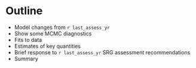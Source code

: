 # Outline
* Model changes from `r last_assess_yr`
* Show some MCMC diagnostics
* Fits to data
* Estimates of key quantities
* Brief response to `r last_assess_yr` SRG assessment recommendations
* Summary

